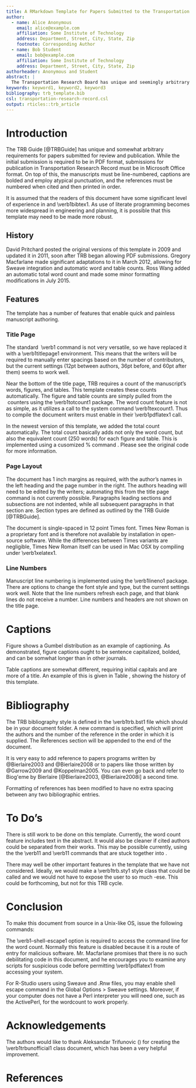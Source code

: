 ```yaml
---
title: A RMarkdown Template for Papers Submitted to the Transportation Research Board
author:
  - name: Alice Anonymous
    email: alice@example.com
    affiliation: Some Institute of Technology
    address: Department, Street, City, State, Zip
    footnote: Corresponding Author
  - name: Bob Student
    email: bob@example.com
    affiliation: Some Institute of Technology
    address: Department, Street, City, State, Zip
authorheader: Anonymous and Student
abstract: |
  The Transportation Research Board has unique and seemingly arbitrary requirements for manuscripts submitted for review. These requirements make it difficult to write the manuscripts quickly, and no existing \LaTeX\ style comes close to fooling the guidelines. This represents an initial effort at creating a template to meet the requirements of TRB authors using \LaTeX, Sweave, or other literate programming software.
keywords: keyword1, keyword2, keyword3
bibliography: trb_template.bib
csl: transportation-research-record.csl
output: rticles::trb_article
---
```


# Introduction

The TRB Guide [@TRBGuide] has unique and somewhat arbitrary requirements
for papers submitted for review and publication. While the initial submission is
required to be in PDF format, submissions for publication in Transportation
Research Record must be in Microsoft Office format. On top of this, the
manuscripts must be line-numbered, captions are bolded and employ atypical
punctuation, and the references must be numbered when cited and then printed in
order.

It is assumed that the readers of this document have some significant level of
experience in \LaTeX and \verb1bibtex1. As use of literate programming becomes more
widespread in engineering and planning, it is possible that this template may
need to be made more robust.

## History
David Pritchard posted the original versions of this template in 2009 and
updated it in 2011, soon after TRB began allowing PDF submissions. Gregory
Macfarlane made significant adaptations to it in March 2012, allowing for Sweave
integration and automatic word and table counts. Ross Wang added an automatic
total word count and made some minor formatting modifications in July 2015.

## Features
The template has a number of features that enable quick and painless manuscript
authoring.

### Title Page
The standard \LaTeX\ \verb1 command is not very versatile, so we have
replaced it with a \verb1titlepage1 environment. This means that the writers
will be required to manually enter spacings based on the number of contributors,
but the current settings (12pt between authors, 36pt before, and 60pt after them)
seems to work well. 

Near the bottom of the title page, TRB requires a count of the manuscript's
words, figures, and tables. This template creates these counts automatically.
The figure and table counts are simply pulled from the \LaTeX\ counters using the
\verb1totcount1 package. The word count feature is not as simple, as it
utilizes a call to the system command \verb1texcount1. Thus to compile the
document writers must enable \verb#\write18# in their \verb1pdflatex1 call.

In the newest version of this template, we added the total count automatically. 
The total count basically adds not only the word count, but also the equivalent
count (250 words) for each figure and table.  This is implemented using a cusomized
% command \totalwordcount.  Please see the original code for more information.

### Page Layout
The document has 1 inch margins as required, with the author's names in the left
heading and the page number in the right. The authors heading will need to be
edited by the writers; automating this from the title page command is not
currently possible. Paragraphs leading sections and subsections are not
indented, while all subsequent paragraphs in that section are. Section types are
defined as outlined by the TRB Guide [@TRBGuide].

The document is single-spaced in 12 point Times font. Times New Roman is a
proprietary font and is therefore not available by installation in open-source
software. While the differences between Times variants are negligible, Times New
Roman itself can be used in Mac OSX by compiling under \verb1xelatex1.

### Line Numbers
Manuscript line numbering is implemented using the \verb1lineno1 package. There
are options to change the font style and type, but the current settings work
well. Note that the line numbers refresh each page, and that blank lines do not
receive a number.  Line numbers and headers are not shown on the title page.

# Captions {#captions}

Figure \ref{fig:trial} shows a Gumbel distribution as an example of captioning.
As demonstrated, figure captions ought to be sentence capitalized, bolded, and
can be somwhat longer than in other journals.

Table captions are somewhat different, requiring initial capitals and are more of a
title. An example of this is given in Table \ref{tab:versions}, showing the
history of this template.

\begin{figure}[ht]
  \centering
\includegraphics{trb_template-gumbel}
\caption{This is a random figure to test the counting functionality on the
title page. It shows a Gumbel distribution with mode 0 and scale 1. The
multinomial logit model assumes that the error terms are distributed identically
and independently following this pattern.}
	\label{fig:trial}
\end{figure}

\begin{table}[ht]
  \caption{A History of this Template}
	\label{tab:versions}
\begin{center}
	\begin{tabular}{l l l l}
Version & Date & Author & Contributions \\\hline
1.0 & Sep 2009 & Pritchard & Initial work \\
1.1 & Mar 2011 & Pritchard & Captions \\
2.0 & Mar 2012 & Macfarlane& Automation, documentation\\
2.1 & Jul 2015 & Wang      & More automation and formatting\\\hline
\end{tabular}
\end{center}
\end{table}

# Bibliography

The TRB bibliography style is defined in the \verb1trb.bst1 file which should be
in your document folder. A new command is specified,  which
will print the authors and the number of the reference in the order in which it
is supplied. The References section will be appended to the end of the document.

It is very easy to add reference to papers programs written by
@Bierlaire2003 and @Bierlaire2008 or to papers like those
written by @Garrow2009 and @Koppelman2005. You can even go
back and refer to Biog\'eme by Bierlaire [@Bierlaire2003, @Bierlaire2008i] a second time.

Formatting of references has been modified to have no extra spacing between 
any two bibliographic entries.


# To Do's

There is still work to be done on this template. Currently, the word count
feature includes text in the abstract. It would also be cleaner if cited authors
could be separated from their works. This may be possible currently, using the
the \verb1\citeauthor{}1 and \verb1\citenum{}1 commands that are stuck together
into . 

There may well be other important features in the template that we have not
considered. Ideally, we would make a \verb1trb.sty1 style class that could be
called and we would not have to expose the user to so much \TeX-ese. This could
be forthcoming, but not for this TRB cycle. 

# Conclusion

To make this document from source in a Unix-like OS, issue the following
commands:
\begin{verbatim}
R CMD SWEAVE 'document.rnw'
pdflatex --shell-escape document.tex
bibtex document
pdflatex --shell-escape document.tex
pdflatex --shell-escape document.tex
\end{verbatim}
The \verb1--shell-escape1 option is required to access the command line for the
word count. Normally this feature is disabled because it is a route of entry for
malicious software. Mr.\ Macfarlane promises that there is no such debilitating
code in this document, and he encourages you to examine any scripts for
suspicious code before permitting \verb1pdflatex1 from accessing your system.

For R-Studio users using Sweave and .Rnw files, you may enable shell escape 
command in the Global Options > Sweave settings.  Moreover, if your computer does 
not have a Perl interpreter you will need one, such as the ActivePerl, for the 
wordcount to work properly.

# Acknowledgements

The authors would like to thank Aleksandar Trifunovic (\url{https://github.com/akstrfn}) for creating the \verb1trbunofficial1 class document, which has been a very helpful improvement.

# References

\setlength{\parindent}{0pt} <!-- To avoid identation for reference items -->
